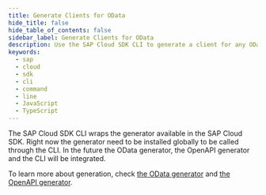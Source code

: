 ```yaml
---
title: Generate Clients for OData
hide_title: false
hide_table_of_contents: false
sidebar_label: Generate Clients for OData
description: Use the SAP Cloud SDK CLI to generate a client for any OData service.
keywords:
  - sap
  - cloud
  - sdk
  - cli
  - command
  - line
  - JavaScript
  - TypeScript
---
```


The SAP Cloud SDK CLI wraps the generator available in the SAP Cloud SDK.
Right now the generator need to be installed globally to be called through the CLI.
In the future the OData generator, the OpenAPI generator and the CLI will be integrated.

To learn more about generation, check [the OData generator](../openapi/generate-odata-client) and [the OpenAPI generator](../odata/generate-openapi-client).
